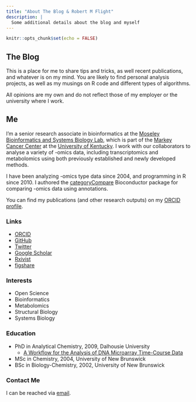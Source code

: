 ```yaml
---
title: "About The Blog & Robert M Flight"
description: |
  Some additional details about the blog and myself
---
```


```r
knitr::opts_chunk$set(echo = FALSE)
```

## The Blog

This is a place for me to share tips and tricks, as well recent publications, and whatever is on my mind.
You are likely to find personal analysis projects, as well as my musings on R code and different types of algorithms.

All opinions are my own and do not reflect those of my employer or the university where I work.

## Me

I'm a senior research associate in bioinformatics at the [Moseley Bioinformatics and Systems Biology Lab](https://bioinformatics.cesb.uky.edu/), which is part of the [Markey Cancer Center](https://ukhealthcare.uky.edu/markey-cancer-center) at the [University of Kentucky](http://www.uky.edu/). 
I work with our collaborators to analyse a variety of -omics data, including transcriptomics and metabolomics using both previously established and newly developed methods.

I have been analyzing -omics type data since 2004, and programming in R since 2010.
I authored the [categoryCompare](https://bioconductor.org/packages/release/bioc/html/categoryCompare.html) Bioconductor package for comparing -omics data using annotations.

You can find my publications (and other research outputs) on my [ORCID profile](https://orcid.org/0000-0001-8141-7788).

### Links

* [ORCID](https://orcid.org/0000-0001-8141-7788)
* [GitHub](https://github.com/rmflight)
* [Twitter](https://twitter.com/rmflight)
* [Google Scholar](https://scholar.google.com/citations?user=G8bFNwYAAAAJ)
* [Rxivist](https://rxivist.org/authors/230885)
* [figshare](https://figshare.com/authors/Robert_M_Flight/99873)

### Interests

* Open Science
* Bioinformatics
* Metabolomics
* Structural Biology
* Systems Biology

### Education

* PhD in Analytical Chemistry, 2009, Dalhousie University
  * [A Workflow for the Analysis of DNA Microarray Time-Course Data](https://figshare.com/articles/thesis/A_Workflow_for_the_Analysis_of_DNA_Microarray_Time-Course_Data/96859/1)
* MSc in Chemistry, 2004, University of New Brunswick
* BSc in Biology-Chemistry, 2002, University of New Brunswick

### Contact Me

I can be reached via <a href="mailto:rflight79@gmail.com">email</a>.  

